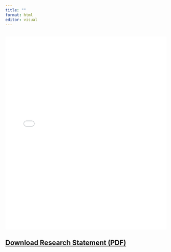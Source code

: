```yaml
---
title: ""
format: html
editor: visual
---
```


## <embed src="/files/Research_statement_.pdf" type="application/pdf" width="100%" height="600px" />


## <a href="/files/Research_statement_.pdf" download>Download Research Statement (PDF)</a>

